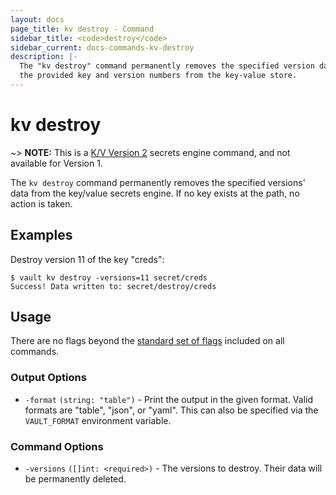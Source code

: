 ```yaml
---
layout: docs
page_title: kv destroy - Command
sidebar_title: <code>destroy</code>
sidebar_current: docs-commands-kv-destroy
description: |-
  The "kv destroy" command permanently removes the specified version data for
  the provided key and version numbers from the key-value store.
---
```


# kv destroy

~> **NOTE:** This is a [K/V Version 2](/docs/secrets/kv/kv-v2.html) secrets
engine command, and not available for Version 1.

The `kv destroy` command permanently removes the specified versions' data
from the key/value secrets engine. If no key exists at the path, no action is
taken.

## Examples

Destroy version 11 of the key "creds":

```text
$ vault kv destroy -versions=11 secret/creds
Success! Data written to: secret/destroy/creds
```

## Usage

There are no flags beyond the [standard set of flags](/docs/commands/index.html)
included on all commands.

### Output Options

- `-format` `(string: "table")` - Print the output in the given format. Valid
  formats are "table", "json", or "yaml". This can also be specified via the
  `VAULT_FORMAT` environment variable.

### Command Options

- `-versions` `([]int: <required>)` - The versions to destroy. Their data will
  be permanently deleted.
